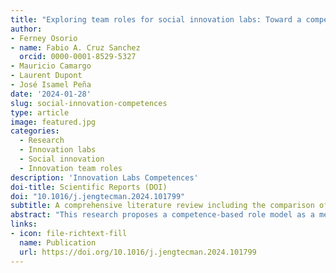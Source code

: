 ```yaml
---
title: "Exploring team roles for social innovation labs: Toward a competence-based role self-assessment approach"
author: 
- Ferney Osorio
- name: Fabio A. Cruz Sanchez
  orcid: 0000-0001-8529-5327
- Mauricio Camargo
- Laurent Dupont
- José Isamel Peña
date: '2024-01-28'
slug: social-innovation-competences
type: article
image: featured.jpg
categories:
  - Research 
  - Innovation labs
  - Social innovation
  - Innovation team roles
description: 'Innovation Labs Competences'
doi-title: Scientific Reports (DOI)
doi: "10.1016/j.jengtecman.2024.101799"
subtitle: A comprehensive literature review including the comparison of 7 innovation team frameworks and a set of 14 competences for SI lab teams, a model consisting of the roles of facilitator, maker, visionary and manager is proposed.
abstract: "This research proposes a competence-based role model as a methodological basis for guiding the conformation of social innovation lab (SI lab) teams. Based on a comprehensive literature review including the comparison of 7 innovation team frameworks and a set of 14 competences for SI lab teams, a model consisting of the roles of facilitator, maker, visionary and manager is proposed. Applied to 10 nascent SI lab teams from Latin American universities, the self-assessment methodology provides an interpretative approach for SI lab teams to position themselves with regards to their competence profile and proposed roles, while identifying strategies for improvement."
links:
- icon: file-richtext-fill
  name: Publication
  url: https://doi.org/10.1016/j.jengtecman.2024.101799
---
```


